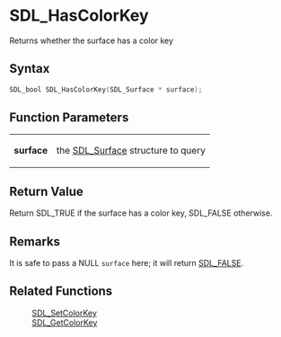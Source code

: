 = SDL_HasColorKey =

Returns whether the surface has a color key 

== Syntax ==

<syntaxhighlight lang='c'>
SDL_bool SDL_HasColorKey(SDL_Surface * surface);
</syntaxhighlight>

== Function Parameters ==

{|
|'''surface'''
|the [[SDL_Surface]] structure to query
|}

== Return Value ==

Return SDL_TRUE if the surface has a color key, SDL_FALSE otherwise.

== Remarks ==

It is safe to pass a NULL <code>surface</code> here; it will return
[[SDL_FALSE]].

== Related Functions ==

:[[SDL_SetColorKey]]
:[[SDL_GetColorKey]]



